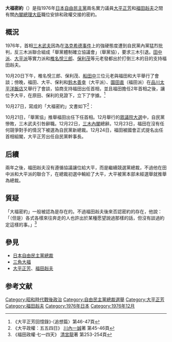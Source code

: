 {{multiple image
 | align     = right
 | direction = horizontal
 | header    = 大福密約
 | header_align = center
 | header_background =
 | width     =
 | image1    = Masayoshi Ohira in USA.jpg
 | width1    = 120
 | caption1  = [[大平正芳|大平正芳]] 
 | image2    = Takeo Fukuda 1977.jpg
 | width2    = 128
 | caption2  = [[福田赳夫|福田赳夫]]
 | footer    =  「大福密約」在1976年約定，後來福田赳夫成為第67任首相，而大平正芳成為第68-69任首相
 | footer_align = left
 | footer_background =
}}
'''大福密約'''（{{lang|ja|だいふくみつやく}}）是指1976年[[日本|日本]][[自由民主黨_(日本)|自由民主黨]]兩名實力議員[[大平正芳|大平正芳]]和[[福田赳夫|福田赳夫]]之間有關[[內閣總理大臣_(日本)|內閣總理大臣]]職位安排和政權交接的密約。

==概況==
1976年，首相[[三木武夫|三木武夫]]因為在[[洛克希德事件|洛克希德事件]]上的強硬態度遭到自民黨內黨猛烈批判，反三木派聯合組成「舉黨體制確立協議會」（舉黨協），要求三木引退。[[木曜俱樂部|田中派]]、[[宏池會|大平派]]等實力派和[[椎名悅三郎|椎名悅三郎]]、[[保利茂|保利茂]]等元老發都出於打倒三木的目的支持福田赳夫。

10月20日下午，椎名悅三郎、保利茂、[[船田中|船田中]]三位元老與福田和大平舉行了會談；傍晚，福田、大平、保利和[[鈴木善幸|鈴木善幸]]（大平派）、[[園田直|園田直]]（福田派）在[[品川|品川]][[太平洋飯店|太平洋飯店]]又舉行了會談，協商支持福田出任首相，並且福田擔任2年首相之後，讓位予大平，在原田、保利的見證下，立下了字據。<ref>《大平正芳回憶錄》·〈追想篇〉第46-47頁</ref>

10月27日，寫成的「大福密約」文書如下<ref>《大平政權：五五四日》 [[川內一誠|川內一誠]]著 第45-46頁</ref>：

{{cquote|<p>一、大平正芳氏推舉福田赳夫氏取代三木出任新總裁和提名為首相候補人。</p>
<p>一、總理和總裁雖是不可分離的二位一體，但福田赳夫氏將黨務主要委托給大平正芳氏。</p>
<p>一、在昭和52年1月的定期黨大會上修改黨章，把總裁的任期改為由3年改為2年。</p>
<p>對以上各點，福田和大平兩氏約定互相信守。</p>
<p>昭和51年11月</p>}}

10月21日，「舉黨協」推舉福田出任下任首相。12月舉行的[[第34屆日本眾議院議員總選舉|眾議院大選]]中，自民黨慘敗，三木武夫引咎辭職。12月22日，[[三木內閣|三木內閣]]總辭。12月23日，福田在沒有任何競爭對手的情況下被選為自民黨新總裁。12月24日，福田被國會正式提名出任首相組閣，大平正芳出任自民黨幹事長。

==后續==
兩年之後，福田赳夫沒有遵循協議讓位給大平，而是繼續競選黨總裁，不過他在田中派和大平派的聯合下，在總裁初選中輸給了大平，大平被黨本部未經選舉就推舉為總裁。

==質疑==
「大福密約」一般被認為是存在的。不過福田赳夫後來否認密約的存在，他說：「（但是）各式各樣來往奔走的人也許出於某種愿望說過那樣的話，但沒有談過約定這樣的事。」<ref>《福田政權·七一四天》 [[清宮龍|清宮龍]]著 第253-254頁</ref>

==參見==
*[[日本自由民主黨總裁|日本自由民主黨總裁]]
*[[三角大福|三角大福]]
*[[大平正芳|大平正芳]]、[[福田赳夫|福田赳夫]]

==参考文献==
{{reflist}}

[[Category:昭和時代戰後政治|Category:昭和時代戰後政治]]
[[Category:自由民主黨總裁選舉|Category:自由民主黨總裁選舉]]
[[Category:大平正芳|Category:大平正芳]]
[[Category:福田赳夫|Category:福田赳夫]]
[[Category:1976年日本|Category:1976年日本]]
[[Category:1976年12月|Category:1976年12月]]